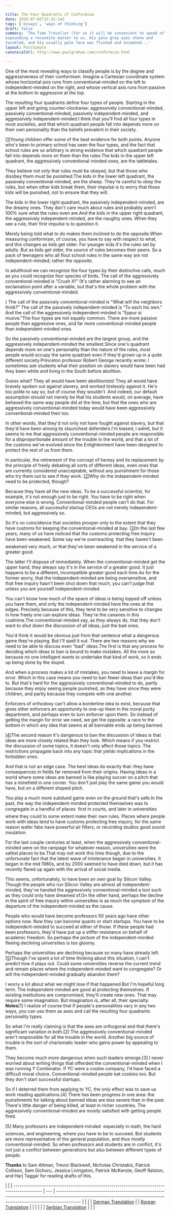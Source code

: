 ```yaml
---

title: The Four Quadrants of Conformism
date: 2020-07-01T15:32:14Z
tags: ['essays', 'ways of thinking']
draft: false
summary: 'The Time Traveller (for so it will be convenient to speak of him) was
expounding a recondite matter to us. His pale grey eyes shone and
twinkled, and his usually pale face was flushed and animated...'
layout: PostSimple
canonicalUrl: http://www.paulgraham.com/conformism.html

---
```


One of the most revealing ways to classify people is by the degree and aggressiveness of their conformism. Imagine a Cartesian coordinate system whose horizontal axis runs from conventional-minded on the left to independent-minded on the right, and whose vertical axis runs from passive at the bottom to aggressive at the top.

The resulting four quadrants define four types of people. Starting in the upper left and going counter-clockwise: aggressively conventional-minded, passively conventional-minded, passively independent-minded, and aggressively independent-minded.I think that you'll find all four types in most societies, and that which quadrant people fall into depends more on their own personality than the beliefs prevalent in their society.

[[1](#f1n)]Young children offer some of the best evidence for both points. Anyone who's been to primary school has seen the four types, and the fact that school rules are so arbitrary is strong evidence that which quadrant people fall into depends more on them than the rules.The kids in the upper left quadrant, the aggressively conventional-minded ones, are the tattletales.

They believe not only that rules must be obeyed, but that those who disobey them must be punished.The kids in the lower left quadrant, the passively conventional-minded, are the sheep. They're careful to obey the rules, but when other kids break them, their impulse is to worry that those kids will be punished, not to ensure that they will.

The kids in the lower right quadrant, the passively independent-minded, are the dreamy ones. They don't care much about rules and probably aren't 100% sure what the rules even are.And the kids in the upper right quadrant, the aggressively independent-minded, are the naughty ones. When they see a rule, their first impulse is to question it.

Merely being told what to do makes them inclined to do the opposite.When measuring conformism, of course, you have to say with respect to what, and this changes as kids get older. For younger kids it's the rules set by adults. But as kids get older, the source of rules becomes their peers. So a pack of teenagers who all flout school rules in the same way are not independent-minded; rather the opposite.

In adulthood we can recognize the four types by their distinctive calls, much as you could recognize four species of birds. The call of the aggressively conventional-minded is "Crush X!" (It's rather alarming to see an exclamation point after a variable, but that's the whole problem with the aggressively conventional-minded.

) The call of the passively conventional-minded is "What will the neighbors think?" The call of the passively independent-minded is "To each his own." And the call of the aggressively independent-minded is "Eppur si muove."The four types are not equally common. There are more passive people than aggressive ones, and far more conventional-minded people than independent-minded ones.

So the passively conventional-minded are the largest group, and the aggressively independent-minded the smallest.Since one's quadrant depends more on one's personality than the nature of the rules, most people would occupy the same quadrant even if they'd grown up in a quite different society.Princeton professor Robert George recently wrote: I sometimes ask students what their position on slavery would have been had they been white and living in the South before abolition.

Guess what? They all would have been abolitionists! They all would have bravely spoken out against slavery, and worked tirelessly against it. He's too polite to say so, but of course they wouldn't. And indeed, our default assumption should not merely be that his students would, on average, have behaved the same way people did at the time, but that the ones who are aggressively conventional-minded today would have been aggressively conventional-minded then too.

In other words, that they'd not only not have fought against slavery, but that they'd have been among its staunchest defenders.I'm biased, I admit, but it seems to me that aggressively conventional-minded people are responsible for a disproportionate amount of the trouble in the world, and that a lot of the customs we've evolved since the Enlightenment have been designed to protect the rest of us from them.

In particular, the retirement of the concept of heresy and its replacement by the principle of freely debating all sorts of different ideas, even ones that are currently considered unacceptable, without any punishment for those who try them out to see if they work. [[2](#f2n)]Why do the independent-minded need to be protected, though?

Because they have all the new ideas. To be a successful scientist, for example, it's not enough just to be right. You have to be right when everyone else is wrong. Conventional-minded people can't do that. For similar reasons, all successful startup CEOs are not merely independent-minded, but aggressively so.

So it's no coincidence that societies prosper only to the extent that they have customs for keeping the conventional-minded at bay. [[3](#f3n)]In the last few years, many of us have noticed that the customs protecting free inquiry have been weakened. Some say we're overreacting  that they haven't been weakened very much, or that they've been weakened in the service of a greater good.

The latter I'll dispose of immediately. When the conventional-minded get the upper hand, they always say it's in the service of a greater good. It just happens to be a different, incompatible greater good each time.As for the former worry, that the independent-minded are being oversensitive, and that free inquiry hasn't been shut down that much, you can't judge that unless you are yourself independent-minded.

You can't know how much of the space of ideas is being lopped off unless you have them, and only the independent-minded have the ones at the edges. Precisely because of this, they tend to be very sensitive to changes in how freely one can explore ideas. They're the canaries in this coalmine.The conventional-minded say, as they always do, that they don't want to shut down the discussion of all ideas, just the bad ones.

You'd think it would be obvious just from that sentence what a dangerous game they're playing. But I'll spell it out. There are two reasons why we need to be able to discuss even "bad" ideas.The first is that any process for deciding which ideas to ban is bound to make mistakes. All the more so because no one intelligent wants to undertake that kind of work, so it ends up being done by the stupid.

And when a process makes a lot of mistakes, you need to leave a margin for error. Which in this case means you need to ban fewer ideas than you'd like to. But that's hard for the aggressively conventional-minded to do, partly because they enjoy seeing people punished, as they have since they were children, and partly because they compete with one another.

Enforcers of orthodoxy can't allow a borderline idea to exist, because that gives other enforcers an opportunity to one-up them in the moral purity department, and perhaps even to turn enforcer upon them. So instead of getting the margin for error we need, we get the opposite: a race to the bottom in which any idea that seems at all bannable ends up being banned.

[[4](#f4n)]The second reason it's dangerous to ban the discussion of ideas is that ideas are more closely related than they look. Which means if you restrict the discussion of some topics, it doesn't only affect those topics. The restrictions propagate back into any topic that yields implications in the forbidden ones.

And that is not an edge case. The best ideas do exactly that: they have consequences in fields far removed from their origins. Having ideas in a world where some ideas are banned is like playing soccer on a pitch that has a minefield in one corner. You don't just play the same game you would have, but on a different shaped pitch.

You play a much more subdued game even on the ground that's safe.In the past, the way the independent-minded protected themselves was to congregate in a handful of places  first in courts, and later in universities  where they could to some extent make their own rules. Places where people work with ideas tend to have customs protecting free inquiry, for the same reason wafer fabs have powerful air filters, or recording studios good sound insulation.

For the last couple centuries at least, when the aggressively conventional-minded were on the rampage for whatever reason, universities were the safest places to be.That may not work this time though, due to the unfortunate fact that the latest wave of intolerance began in universities. It began in the mid 1980s, and by 2000 seemed to have died down, but it has recently flared up again with the arrival of social media.

This seems, unfortunately, to have been an own goal by Silicon Valley. Though the people who run Silicon Valley are almost all independent-minded, they've handed the aggressively conventional-minded a tool such as they could only have dreamed of.On the other hand, perhaps the decline in the spirit of free inquiry within universities is as much the symptom of the departure of the independent-minded as the cause.

People who would have become professors 50 years ago have other options now. Now they can become quants or start startups. You have to be independent-minded to succeed at either of those. If these people had been professors, they'd have put up a stiffer resistance on behalf of academic freedom. So perhaps the picture of the independent-minded fleeing declining universities is too gloomy.

Perhaps the universities are declining because so many have already left. [[5](#f5n)]Though I've spent a lot of time thinking about this situation, I can't predict how it plays out. Could some universities reverse the current trend and remain places where the independent-minded want to congregate? Or will the independent-minded gradually abandon them?

I worry a lot about what we might lose if that happened.But I'm hopeful long term. The independent-minded are good at protecting themselves. If existing institutions are compromised, they'll create new ones. That may require some imagination. But imagination is, after all, their specialty. **Notes**[1] I realize of course that if people's personalities vary in any two ways, you can use them as axes and call the resulting four quadrants personality types.

So what I'm really claiming is that the axes are orthogonal and that there's significant variation in both.[2] The aggressively conventional-minded aren't responsible for all the trouble in the world. Another big source of trouble is the sort of charismatic leader who gains power by appealing to them.

They become much more dangerous when such leaders emerge.[3] I never worried about writing things that offended the conventional-minded when I was running Y Combinator. If YC were a cookie company, I'd have faced a difficult moral choice. Conventional-minded people eat cookies too. But they don't start successful startups.

So if I deterred them from applying to YC, the only effect was to save us work reading applications.[4] There has been progress in one area: the punishments for talking about banned ideas are less severe than in the past. There's little danger of being killed, at least in richer countries. The aggressively conventional-minded are mostly satisfied with getting people fired.

[5] Many professors are independent-minded  especially in math, the hard sciences, and engineering, where you have to be to succeed. But students are more representative of the general population, and thus mostly conventional-minded. So when professors and students are in conflict, it's not just a conflict between generations but also between different types of people.

**Thanks** to Sam Altman, Trevor Blackwell, Nicholas Christakis, Patrick Collison, Sam Gichuru, Jessica Livingston, Patrick McKenzie, Geoff Ralston, and Harj Taggar for reading drafts of this.

|                                                                                              |
| -------------------------------------------------------------------------------------------- | --- | ------------------------------------------------------------------------------------------------------------------------------------------------------------------------ |
|                                                                                              |
| [German Translation](https://www.noahleidinger.com/unlisted/konformismus-graham-paul)        |     | [Korean Translation](https://github.com/j30ng/translations/blob/main/paul-graham/%EC%BD%98%ED%8F%AC%EB%AF%B8%EC%A6%98%EC%9D%98%EC%82%AC%EB%B6%84%EB%A9%B4-conformism.md) |
|                                                                                              |
|                                                                                              |
| [Serbian Translation](https://jelenadobric.com/writing-translations/konformizam-paul-graham) |
|                                                                                              |
